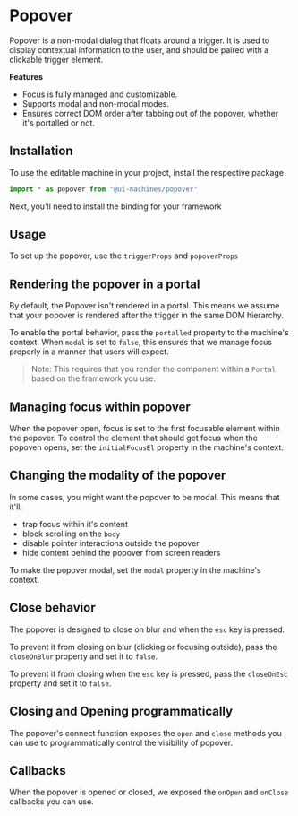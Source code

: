 # Popover

Popover is a non-modal dialog that floats around a trigger. It is used to
display contextual information to the user, and should be paired with a
clickable trigger element.

<Showcase id="Popover" />

**Features**

- Focus is fully managed and customizable.
- Supports modal and non-modal modes.
- Ensures correct DOM order after tabbing out of the popover, whether it's
  portalled or not.

## Installation

To use the editable machine in your project, install the respective package

```jsx
import * as popover from "@ui-machines/popover"
```

Next, you'll need to install the binding for your framework

<CodeSnippet id="popover/installation.mdx" />

## Usage

To set up the popover, use the `triggerProps` and `popoverProps`

<CodeSnippet id="popover/usage.mdx" />

## Rendering the popover in a portal

By default, the Popover isn't rendered in a portal. This means we assume that
your popover is rendered after the trigger in the same DOM hierarchy.

To enable the portal behavior, pass the `portalled` property to the machine's
context. When `modal` is set to `false`, this ensures that we manage focus
properly in a manner that users will expect.

> Note: This requires that you render the component within a `Portal` based on
> the framework you use.

<CodeSnippet id="popover/render-in-portal.mdx" />

## Managing focus within popover

When the popover open, focus is set to the first focusable element within the
popover. To control the element that should get focus when the popoven opens,
set the `initialFocusEl` property in the machine's context.

<CodeSnippet id="popover/initial-focus.mdx" />

## Changing the modality of the popover

In some cases, you might want the popover to be modal. This means that it'll:

- trap focus within it's content
- block scrolling on the `body`
- disable pointer interactions outside the popover
- hide content behind the popover from screen readers

To make the popover modal, set the `modal` property in the machine's context.

<CodeSnippet id="popover/modal-mode.mdx" />

## Close behavior

The popover is designed to close on blur and when the `esc` key is pressed.

To prevent it from closing on blur (clicking or focusing outside), pass the
`closeOnBlur` property and set it to `false`.

<CodeSnippet id="popover/close-on-blur.mdx" />

To prevent it from closing when the `esc` key is pressed, pass the `closeOnEsc`
property and set it to `false`.

<CodeSnippet id="popover/close-on-esc.mdx" />

## Closing and Opening programmatically

The popover's connect function exposes the `open` and `close` methods you can
use to programmatically control the visibility of popover.

<CodeSnippet id="popover/programmatic-control.mdx" />

## Callbacks

When the popover is opened or closed, we exposed the `onOpen` and `onClose`
callbacks you can use.

<CodeSnippet id="popover/callbacks.mdx" />
